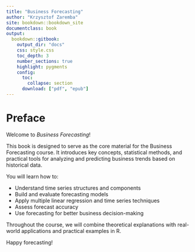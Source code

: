 ```yaml
---
title: "Business Forecasting"
author: "Krzysztof Zaremba"
site: bookdown::bookdown_site
documentclass: book
output:
  bookdown::gitbook:
    output_dir: "docs"
    css: style.css
    toc_depth: 3
    number_sections: true
    highlight: pygments
    config:
      toc:
        collapse: section
      download: ["pdf", "epub"]
---
```


# Preface

Welcome to *Business Forecasting*!

This book is designed to serve as the core material for the Business Forecasting course. It introduces key concepts, statistical methods, and practical tools for analyzing and predicting business trends based on historical data.

You will learn how to:

- Understand time series structures and components
- Build and evaluate forecasting models
- Apply multiple linear regression and time series techniques
- Assess forecast accuracy
- Use forecasting for better business decision-making

Throughout the course, we will combine theoretical explanations with real-world applications and practical examples in R.

Happy forecasting!


